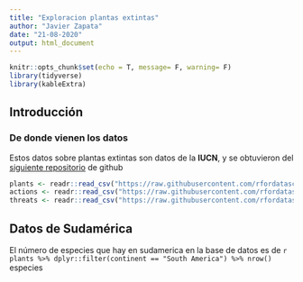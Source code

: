 ```yaml
---
title: "Exploracion plantas extintas"
author: "Javier Zapata"
date: "21-08-2020"
output: html_document
---
```


```r
knitr::opts_chunk$set(echo = T, message= F, warning= F)
library(tidyverse)
library(kableExtra)
```

## Introducción

### De donde vienen los datos

Estos datos sobre plantas extintas son datos de la **IUCN**, y se obtuvieron 
del [siguiente repositorio](https://github.com/rfordatascience/tidytuesday) de github  


```r
plants <- readr::read_csv("https://raw.githubusercontent.com/rfordatascience/tidytuesday/master/data/2020/2020-08-18/plants.csv")
actions <- readr::read_csv("https://raw.githubusercontent.com/rfordatascience/tidytuesday/master/data/2020/2020-08-18/actions.csv")
threats <- readr::read_csv("https://raw.githubusercontent.com/rfordatascience/tidytuesday/master/data/2020/2020-08-18/threats.csv")


```

## Datos de Sudamérica

El número de especies que hay en sudamerica en la base de datos es de `r plants %>% dplyr::filter(continent == "South America") %>% nrow()` especies


